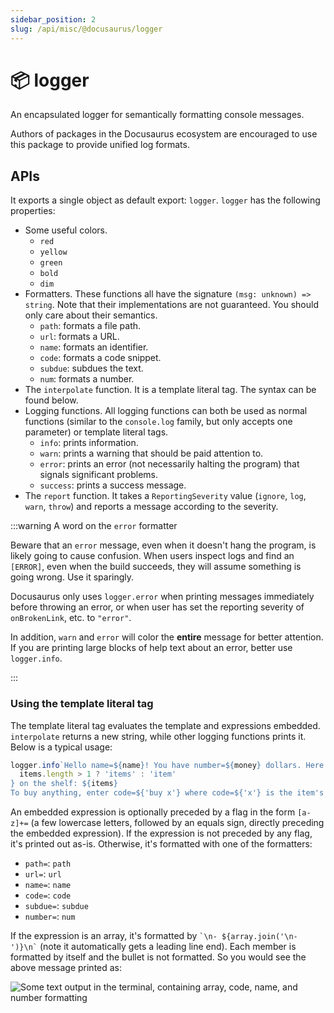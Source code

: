 ```yaml
---
sidebar_position: 2
slug: /api/misc/@docusaurus/logger
---
```


# 📦 logger

An encapsulated logger for semantically formatting console messages.

Authors of packages in the Docusaurus ecosystem are encouraged to use this package to provide unified log formats.

## APIs

It exports a single object as default export: `logger`. `logger` has the following properties:

- Some useful colors.
  - `red`
  - `yellow`
  - `green`
  - `bold`
  - `dim`
- Formatters. These functions all have the signature `(msg: unknown) => string`. Note that their implementations are not guaranteed. You should only care about their semantics.
  - `path`: formats a file path.
  - `url`: formats a URL.
  - `name`: formats an identifier.
  - `code`: formats a code snippet.
  - `subdue`: subdues the text.
  - `num`: formats a number.
- The `interpolate` function. It is a template literal tag. The syntax can be found below.
- Logging functions. All logging functions can both be used as normal functions (similar to the `console.log` family, but only accepts one parameter) or template literal tags.
  - `info`: prints information.
  - `warn`: prints a warning that should be paid attention to.
  - `error`: prints an error (not necessarily halting the program) that signals significant problems.
  - `success`: prints a success message.
- The `report` function. It takes a `ReportingSeverity` value (`ignore`, `log`, `warn`, `throw`) and reports a message according to the severity.

:::warning A word on the `error` formatter

Beware that an `error` message, even when it doesn't hang the program, is likely going to cause confusion. When users inspect logs and find an `[ERROR]`, even when the build succeeds, they will assume something is going wrong. Use it sparingly.

Docusaurus only uses `logger.error` when printing messages immediately before throwing an error, or when user has set the reporting severity of `onBrokenLink`, etc. to `"error"`.

In addition, `warn` and `error` will color the **entire** message for better attention. If you are printing large blocks of help text about an error, better use `logger.info`.

:::

### Using the template literal tag

The template literal tag evaluates the template and expressions embedded. `interpolate` returns a new string, while other logging functions prints it. Below is a typical usage:

```js
logger.info`Hello name=${name}! You have number=${money} dollars. Here are the ${
  items.length > 1 ? 'items' : 'item'
} on the shelf: ${items}
To buy anything, enter code=${'buy x'} where code=${'x'} is the item's name; to quit, press code=${'Ctrl + C'}.`;
```

An embedded expression is optionally preceded by a flag in the form `[a-z]+=` (a few lowercase letters, followed by an equals sign, directly preceding the embedded expression). If the expression is not preceded by any flag, it's printed out as-is. Otherwise, it's formatted with one of the formatters:

- `path=`: `path`
- `url=`: `url`
- `name=`: `name`
- `code=`: `code`
- `subdue=`: `subdue`
- `number=`: `num`

If the expression is an array, it's formatted by `` `\n- ${array.join('\n- ')}\n` `` (note it automatically gets a leading line end). Each member is formatted by itself and the bullet is not formatted. So you would see the above message printed as:

![Some text output in the terminal, containing array, code, name, and number formatting](./demo.png)
